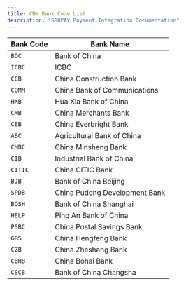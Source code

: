 ```yaml
---
title: CNY Bank Code List
description: "S88PAY Payment Integration Documentation"
---
```


| Bank Code | Bank Name                     |
| --------- | ----------------------------- |
| `BOC`     | Bank of China                 |
| `ICBC`    | ICBC                          |
| `CCB`     | China Construction Bank       |
| `COMM`    | China Bank of Communications  |
| `HXB`     | Hua Xia Bank of China         |
| `CMB`     | China Merchants Bank          |
| `CEB`     | China Everbright Bank         |
| `ABC`     | Agricultural Bank of China    |
| `CMBC`    | China Minsheng Bank           |
| `CIB`     | Industrial Bank of China      |
| `CITIC`   | China CITIC Bank              |
| `BJB`     | Bank of China Beijing         |
| `SPDB`    | China Pudong Development Bank |
| `BOSH`    | Bank of China Shanghai        |
| `HELP`    | Ping An Bank of China         |
| `PSBC`    | China Postal Savings Bank     |
| `GBS`     | China Hengfeng Bank           |
| `CZB`     | China Zheshang Bank           |
| `CBHB`    | China Bohai Bank              |
| `CSCB`    | Bank of China Changsha        |
